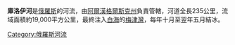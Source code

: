 {{unreferenced|time=2018-07-03T00:43:30+00:00}}
{{Coord|66|01|58|N|43|27|30|E|display=title|region:RU-ARK_type:river_source:dewiki}}

'''庫洛伊河'''是[[俄羅斯|俄羅斯]]的河流，由[[阿爾漢格爾斯克州|阿爾漢格爾斯克州]]負責管轄，河道全長235公里，流域面積約19,000平方公里，最終注入[[白海|白海]]的[[梅津灣|梅津灣]]，每年十月至翌年五月結冰。

{{Russia-geo-stub}}
[[Category:俄羅斯河流|Category:俄羅斯河流]]